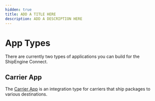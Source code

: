 ```yaml
---
hidden: true
title: ADD A TITLE HERE
description: ADD A DESCRIPTION HERE
---
```


App Types
=========

There are currently two types of applications  you can build for the ShipEngine Connect.

Carrier App
-----------
The [Carrier App](../carrier-app/index.md) is an integration type for carriers that ship packages to various destinations.


<Pager prev="../getting-started.md" prevTitle="Getting Started" next="../sdk.md" nextTitle="SDK" />
